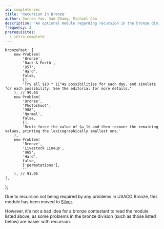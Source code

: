 ```yaml
---
id: complete-rec
title: 'Recursion in Bronze'
author: Darren Yao, Sam Zhang, Michael Cao
description: 'An optional module regarding recursion in the bronze division.'
frequency: 2
prerequisites:
  - intro-complete
---
```



	bronzePast: [
		new Problem(
			'Bronze',
			'Back & Forth',
			'857',
			'Hard',
			false,
			[],
			'Try all $10 * 11^4$ possibilities for each day, and simulate for each possibility. See the editorial for more details.'
		), // 99.63
		new Problem(
			'Bronze',
			'Photoshoot',
			'988',
			'Normal',
			false,
			[],
			'Brute force the value of $a_1$ and then recover the remaining values, printing the lexicographically smallest one.'
		),
		new Problem(
			'Bronze',
			'Livestock Lineup',
			'965',
			'Hard',
			false,
			['permutations'],
			''
		), // 91.95
	],
};

Due to recursion not being required by any problems in USACO Bronze, this module has been moved to [Silver](/silver/complete-rec-silver).

However, it's not a bad idea for a bronze contestant to read the module listed above, as some problems in the bronze division (such as those listed below) are easier with recursion.

<Problems problems={problems.bronzePast} />
